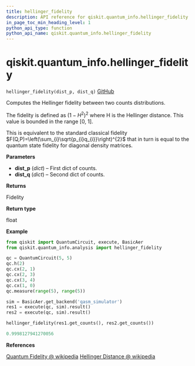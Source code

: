```yaml
---
title: hellinger_fidelity
description: API reference for qiskit.quantum_info.hellinger_fidelity
in_page_toc_min_heading_level: 1
python_api_type: function
python_api_name: qiskit.quantum_info.hellinger_fidelity
---
```


# qiskit.quantum\_info.hellinger\_fidelity

<span id="qiskit.quantum_info.hellinger_fidelity" />

`hellinger_fidelity(dist_p, dist_q)` [GitHub](https://github.com/qiskit/qiskit/tree/stable/0.21/qiskit/quantum_info/analysis/distance.py "view source code")

Computes the Hellinger fidelity between two counts distributions.

The fidelity is defined as $\left(1-H^{2}\right)^{2}$ where H is the Hellinger distance. This value is bounded in the range \[0, 1].

This is equivalent to the standard classical fidelity $F(Q,P)=\left(\sum_{i}\sqrt{p_{i}q_{i}}\right)^{2}$ that in turn is equal to the quantum state fidelity for diagonal density matrices.

**Parameters**

*   **dist\_p** (*dict*) – First dict of counts.
*   **dist\_q** (*dict*) – Second dict of counts.

**Returns**

Fidelity

**Return type**

float

**Example**

```python
from qiskit import QuantumCircuit, execute, BasicAer
from qiskit.quantum_info.analysis import hellinger_fidelity

qc = QuantumCircuit(5, 5)
qc.h(2)
qc.cx(2, 1)
qc.cx(2, 3)
qc.cx(3, 4)
qc.cx(1, 0)
qc.measure(range(5), range(5))

sim = BasicAer.get_backend('qasm_simulator')
res1 = execute(qc, sim).result()
res2 = execute(qc, sim).result()

hellinger_fidelity(res1.get_counts(), res2.get_counts())
```

```python
0.9998127941270056
```

**References**

[Quantum Fidelity @ wikipedia](https://en.wikipedia.org/wiki/Fidelity_of_quantum_states) [Hellinger Distance @ wikipedia](https://en.wikipedia.org/wiki/Hellinger_distance)

